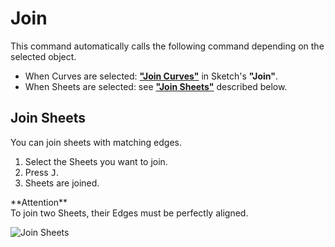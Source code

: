 
# Join

<Reference shortcut="J" command="Join" button="" />

This command automatically calls the following command depending on the selected object.
- When Curves are selected: [**"Join Curves"**](../sketch/join#join-Curves) in Sketch's **"Join"**.
- When Sheets are selected: see [**"Join Sheets"**](#join-sheets) described below.

## Join Sheets

You can join sheets with matching edges.

1. Select the Sheets you want to join.
2. Press <kbd>J</kbd>.
3. Sheets are joined.

<Callout emoji="❗">
**Attention**<br />
To join two Sheets, their Edges must be perfectly aligned.
</Callout>

![Join Sheets](/img/join-sheets.gif)



